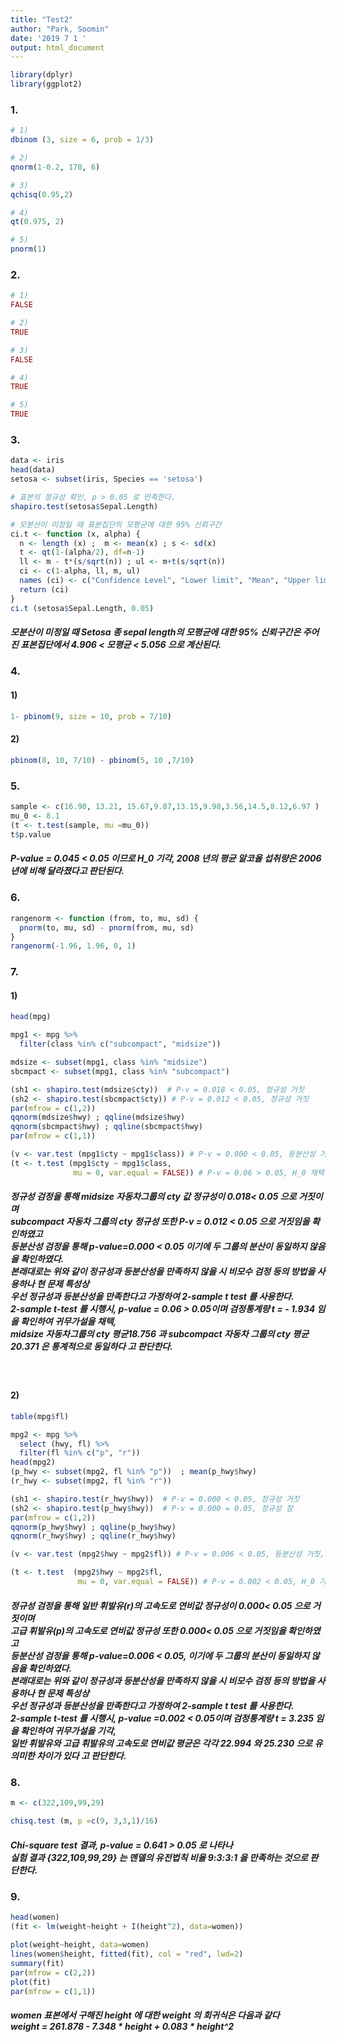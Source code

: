 ```yaml
---
title: "Test2"
author: "Park, Soomin"
date: '2019 7 1 '
output: html_document
---
```



```r
library(dplyr)
library(ggplot2)
```


### 1.

```r
# 1)
dbinom (3, size = 6, prob = 1/3)

# 2)
qnorm(1-0.2, 170, 6)

# 3)
qchisq(0.95,2)

# 4)
qt(0.975, 2)

# 5) 
pnorm(1)

```


### 2.

```r
# 1)
FALSE 

# 2) 
TRUE

# 3)
FALSE

# 4)
TRUE

# 5)
TRUE
```


### 3.

```r
data <- iris
head(data)
setosa <- subset(iris, Species == 'setosa')

# 표본의 정규성 확인, p > 0.05 로 만족한다.
shapiro.test(setosa$Sepal.Length)  

# 모분산이 미정일 때 표본집단의 모평균에 대한 95% 신뢰구간
ci.t <- function (x, alpha) {
  n <- length (x) ;  m <- mean(x) ; s <- sd(x)
  t <- qt(1-(alpha/2), df=n-1)
  ll <- m - t*(s/sqrt(n)) ; ul <- m+t(s/sqrt(n))
  ci <- c(1-alpha, ll, m, ul)
  names (ci) <- c("Confidence Level", "Lower limit", "Mean", "Upper limit")
  return (ci)
}
ci.t (setosa$Sepal.Length, 0.05)
```
##### 모분산이 미정일 때 Setosa 종 sepal length의 모평균에 대한 95% 신뢰구간은 주어진 표본집단에서 4.906 < 모평균 < 5.056 으로 계산된다.

### 4.
#### 1)
```r
1- pbinom(9, size = 10, prob = 7/10)

```
#### 2)

```r
pbinom(8, 10, 7/10) - pbinom(5, 10 ,7/10)
```


### 5.

```r
sample <- c(16.90, 13.21, 15.67,9.87,13.15,9.98,3.56,14.5,8.12,6.97 )
mu_0 <- 8.1
(t <- t.test(sample, mu =mu_0))
t$p.value
```
##### P-value = 0.045 < 0.05 이므로 H_0 기각, 2008 년의 평균 알코올 섭취량은 2006년에 비해 달라졌다고 판단된다.


### 6. 

```r
rangenorm <- function (from, to, mu, sd) {
  pnorm(to, mu, sd) - pnorm(from, mu, sd)
}
rangenorm(-1.96, 1.96, 0, 1)
```

### 7.

#### 1)

```r
head(mpg)

mpg1 <- mpg %>%
  filter(class %in% c("subcompact", "midsize"))

mdsize <- subset(mpg1, class %in% "midsize")
sbcmpact <- subset(mpg1, class %in% "subcompact")

(sh1 <- shapiro.test(mdsize$cty))  # P-v = 0.018 < 0.05, 정규성 거짓
(sh2 <- shapiro.test(sbcmpact$cty)) # P-v = 0.012 < 0.05, 정규성 거짓
par(mfrow = c(1,2))
qqnorm(mdsize$hwy) ; qqline(mdsize$hwy)
qqnorm(sbcmpact$hwy) ; qqline(sbcmpact$hwy)
par(mfrow = c(1,1))

(v <- var.test (mpg1$cty ~ mpg1$class)) # P-v = 0.000 < 0.05, 등분산성 거짓, 두 집단의 분산이 동일하지 않음
(t <- t.test (mpg1$cty ~ mpg1$class,
              mu = 0, var.equal = FALSE)) # P-v = 0.06 > 0.05, H_0 채택

```

##### 정규성 검정을 통해 midsize 자동차그룹의 cty 값 정규성이 0.018< 0.05 으로 거짓이며 <br>subcompact 자동차 그룹의 cty 정규성 또한  P-v = 0.012 < 0.05 으로 거짓임을 확인하였고 <br>등분산성 검정을 통해 p-value=0.000 < 0.05 이기에 두 그룹의 분산이 동일하지 않음을 확인하였다. <br>본래대로는 위와 같이 정규성과 등분산성을 만족하지 않을 시 비모수 검정 등의 방법을 사용하나 현 문제 특성상 <br>우선 정규성과 등분산성을 만족한다고 가정하여 2-sample t test 를 사용한다. <br>2-sample t-test 를 시행시, p-value = 0.06 > 0.05이며 검정통계량 t = - 1.934 임을 확인하여 귀무가설을 채택, <br>midsize 자동차그룹의 cty 평균18.756 과 subcompact 자동차 그룹의 cty 평균 20.371 은 통계적으로 동일하다 고 판단한다.

<br>

#### 2)
```r
table(mpg$fl)

mpg2 <- mpg %>%
  select (hwy, fl) %>%
  filter(fl %in% c("p", "r"))
head(mpg2)
(p_hwy <- subset(mpg2, fl %in% "p"))  ; mean(p_hwy$hwy)
(r_hwy <- subset(mpg2, fl %in% "r"))

(sh1 <- shapiro.test(r_hwy$hwy))  # P-v = 0.000 < 0.05, 정규성 거짓
(sh2 <- shapiro.test(p_hwy$hwy))  # P-v = 0.000 = 0.05, 정규성 참  
par(mfrow = c(1,2))
qqnorm(p_hwy$hwy) ; qqline(p_hwy$hwy)
qqnorm(r_hwy$hwy) ; qqline(r_hwy$hwy)

(v <- var.test (mpg2$hwy ~ mpg2$fl)) # P-v = 0.006 < 0.05, 등분산성 거짓, 두 집단의 분산이 동일하지 않음

(t <- t.test  (mpg2$hwy ~ mpg2$fl,
               mu = 0, var.equal = FALSE)) # P-v = 0.002 < 0.05, H_0 기각
```

##### 정규성 검정을 통해 일반 휘발유(r)의 고속도로 연비값 정규성이 0.000< 0.05 으로 거짓이며 <br>고급 휘발유(p)의 고속도로 연비값 정규성 또한 0.000< 0.05 으로 거짓임을 확인하였고 <br>등분산성 검정을 통해 p-value=0.006 < 0.05, 이기에 두 그룹의 분산이 동일하지 않음을 확인하였다. <br>본래대로는 위와 같이 정규성과 등분산성을 만족하지 않을 시 비모수 검정 등의 방법을 사용하나 현 문제 특성상 <br>우선 정규성과 등분산성을 만족한다고 가정하여 2-sample t test 를 사용한다. <br>2-sample t-test 를 시행시, p-value =0.002 < 0.05이며 검정통계량 t = 3.235 임을 확인하여 귀무가설을 기각, <br>일반 휘발유와 고급 휘발유의 고속도로 연비값 평균은 각각 22.994 와 25.230 으로 유의미한 차이가 있다 고 판단한다.


### 8.

```r
m <- c(322,109,99,29)

chisq.test (m, p =c(9, 3,3,1)/16)

```

##### Chi-square test 결과, p-value = 0.641 > 0.05 로 나타나 <br>실험 결과 {322,109,99,29} 는 멘델의 유전법칙 비율 9:3:3:1 을 만족하는 것으로 판단한다.

### 9.

```r
head(women)
(fit <- lm(weight~height + I(height^2), data=women))

plot(weight~height, data=women)
lines(women$height, fitted(fit), col = "red", lwd=2)
summary(fit)
par(mfrow = c(2,2))
plot(fit)
par(mfrow = c(1,1))

```
##### women 표본에서 구해진 height 에 대한 weight 의 회귀식은 다음과 같다 <br>weight = 261.878 - 7.348 * height + 0.083 * height^2



<br> <br> <br>

<br> <br>























